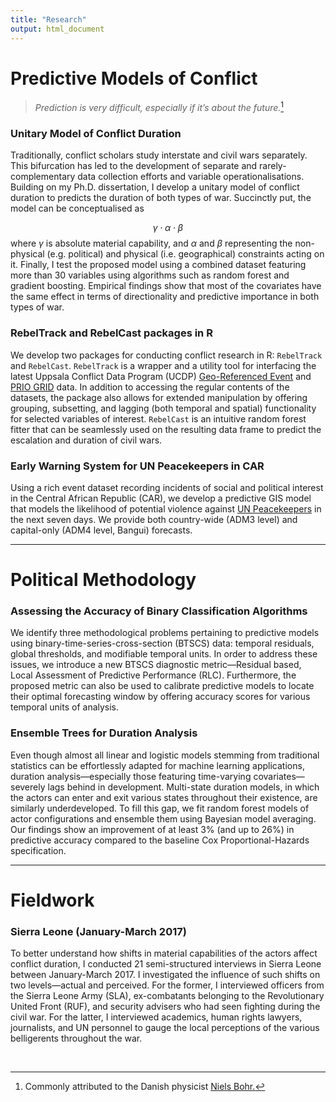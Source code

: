 ```yaml
---
title: "Research"
output: html_document
---
```


# Predictive Models of Conflict

> _Prediction is very difficult, especially if it's about the future._^[Commonly attributed to the Danish physicist [Niels Bohr.](https://en.wikiquote.org/wiki/Niels_Bohr)]

### Unitary Model of Conflict Duration

Traditionally, conflict scholars study interstate and civil wars separately. This bifurcation has led to the development of separate and rarely-complementary data collection efforts and variable operationalisations. Building on my Ph.D. dissertation, I develop a unitary model of conflict duration to predicts the duration of both types of war. Succinctly put, the model can be conceptualised as

$$ \gamma \cdot \alpha \cdot \beta  $$
where $\gamma$ is absolute material capability, and $\alpha$ and $\beta$ representing the non-physical (e.g. political) and physical (i.e. geographical) constraints acting on it. Finally, I test the proposed model using a combined dataset featuring more than 30 variables using algorithms such as random forest and gradient boosting. Empirical findings show that most of the covariates have the same effect in terms of directionality and predictive importance in both types of war.

### RebelTrack and RebelCast packages in R

We develop two packages for conducting conflict research in R: `RebelTrack` and `RebelCast`. `RebelTrack` is a wrapper and a utility tool for interfacing the latest Uppsala Conflict Data Program (UCDP) [Geo-Referenced Event](https://ucdp.uu.se/downloads/) and [PRIO GRID](https://www.prio.org/Data/PRIO-GRID/) data. In addition to accessing the regular contents of the datasets, the package also allows for extended manipulation by offering grouping, subsetting, and lagging (both temporal and spatial) functionality for selected variables of interest. `RebelCast` is an intuitive random forest fitter that can be seamlessly used on the resulting data frame to predict the escalation and duration of civil wars.

### Early Warning System for UN Peacekeepers in CAR

Using a rich event dataset recording incidents of social and political interest in the Central African Republic (CAR), we develop a predictive GIS model that models the likelihood of potential violence against [UN Peacekeepers](https://peacekeeping.un.org/en/mission/minusca) in the next seven days. We provide both country-wide (ADM3 level) and capital-only (ADM4 level, Bangui) forecasts.

***

# Political Methodology

### Assessing the Accuracy of Binary Classification Algorithms

We identify three methodological problems pertaining to predictive models using binary-time-series-cross-section (BTSCS) data: temporal residuals, global thresholds, and modifiable temporal units. In order to address these issues, we introduce a new BTSCS diagnostic metric---Residual based, Local Assessment of Predictive Performance (RLC). Furthermore, the proposed metric can also be used to calibrate predictive models to locate their optimal forecasting window by offering accuracy scores for various temporal units of analysis.

### Ensemble Trees for Duration Analysis

Even though almost all linear and logistic models stemming from traditional statistics can be effortlessly adapted for machine learning applications, duration analysis---especially those featuring time-varying covariates---severely lags behind in development. Multi-state duration models, in which the actors can enter and exit various states throughout their existence, are similarly underdeveloped. To fill this gap, we fit random forest models of actor configurations and ensemble them using Bayesian model averaging. Our findings show an improvement of at least 3\% (and up to 26\%) in predictive accuracy compared to the baseline Cox Proportional-Hazards specification.

***

# Fieldwork

### Sierra Leone (January-March 2017)

To better understand how shifts in material capabilities of the actors affect conflict duration, I conducted 21 semi-structured interviews in Sierra Leone between January-March 2017. I investigated the influence of such shifts on two levels---actual and perceived. For the former, I interviewed officers from the Sierra Leone Army (SLA), ex-combatants belonging to the Revolutionary United Front (RUF), and security advisers who had seen fighting during the civil war. For the latter, I interviewed academics, human rights lawyers, journalists, and UN personnel to gauge the local perceptions of the various belligerents throughout the war.

\